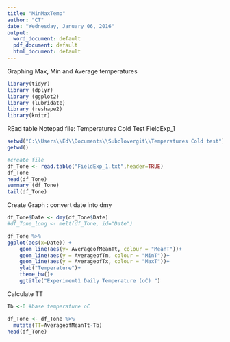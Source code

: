```yaml
---
title: "MinMaxTemp"
author: "CT"
date: "Wednesday, January 06, 2016"
output: 
  word_document: default
  pdf_document: default
  html_document: default
---
```


Graphing Max, Min and Average temperatures 

```r

library(tidyr)
library (dplyr)
library (ggplot2)
library (lubridate)
library (reshape2)
library(knitr)
```

REad table Notepad file: Temperatures Cold Test FieldExp_1

```r

setwd("C:\\Users\\Ed\\Documents\\Subclovergit\\Temperatures Cold test")
getwd()

#create file
df_Tone <- read.table("FieldExp_1.txt",header=TRUE)
df_Tone
head(df_Tone)
summary (df_Tone)
tail(df_Tone)
```

Create Graph : convert date into dmy


```r

df_Tone$Date <- dmy(df_Tone$Date)
#df_Tone_long <- melt(df_Tone, id="Date")

df_Tone %>%
ggplot(aes(x=Date)) +
    geom_line(aes(y= AverageofMeanTt, colour = "MeanT"))+
    geom_line(aes(y = AverageofTm, colour = "MinT"))+
    geom_line(aes(y = AverageofTx, colour = "MaxT"))+
    ylab("Temperature")+
    theme_bw()+
    ggtitle("Experiment1 Daily Temperature (oC) ")

```
Calculate TT

```r

Tb <-0 #base temperature oC 

df_Tone <- df_Tone %>%
  mutate(TT=AverageofMeanTt-Tb)
head(df_Tone)
```



